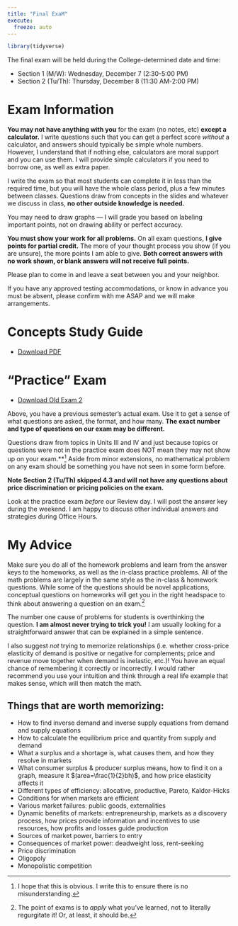 ```yaml
---
title: "Final ExaM"
execute: 
  freeze: auto
---
```


```r
library(tidyverse)
```

::: {.callout-warning appearance="minimal"}
The final exam will be held during the College-determined date and time: 

- Section 1 (M/W): Wednesday, December 7 (2:30-5:00 PM)
- Section 2 (Tu/Th): Thursday, December 8 (11:30 AM-2:00 PM)
:::

# Exam Information

**You may not have anything with you** for the exam (no notes, etc) **except a calculator.** I write questions such that you can get a perfect score *without* a calculator, and answers should typically be simple whole numbers. However, I understand that if nothing else, calculators are moral support and you can use them. I will provide simple calculators if you need to borrow one, as well as extra paper.

I write the exam so that most students can complete it in less than the required time, but you will have the whole class period, plus a few minutes between classes. Questions draw from concepts in the slides and whatever we discuss in class, **no other outside knowledge is needed.**

You may need to draw graphs — I will grade you based on labeling important points, not on drawing ability or perfect accuracy.

**You must show your work for all problems.** On all exam questions, **I give points for partial credit.** The more of your thought process you show (if you are unsure), the more points I am able to give. **Both correct answers with no work shown, or blank answers will not receive full points.**

Please plan to come in and leave a seat between you and your neighbor.

If you have any approved testing accommodations, or know in advance you must be absent, please confirm with me ASAP and we will make arrangements.

# Concepts Study Guide

- [<i class="fas fa-file-pdf"></i> Download PDF](/files/examprep/exam_3_study_guide.pdf)

# “Practice” Exam

- [<i class="fas fa-file-pdf"></i> Download Old Exam 2](/files/examprep/Exam3.pdf)
<!--- [<i class="far fa-life-ring"></i> Answer Key](/files/examprep/Exam2_Answer_Key.pdf) -->

Above, you have a previous semester's actual exam. Use it to get a sense of what questions are asked, the format, and how many. **The exact number and type of questions on our exam may be different.**

Questions draw from topics in Units III and IV and just because topics or questions were not in the practice exam does NOT mean they may not show up on your exam.**^[I hope that this is obvious. I write this to ensure there is no misunderstanding.] Aside from minor extensions, no mathematical problem on any exam should be something you have not seen in some form before. 

**Note Section 2 (Tu/Th) skipped 4.3 and will not have any questions about price discrimination or pricing policies on the exam.**

Look at the practice exam *before* our Review day. I will post the answer key during the weekend. I am happy to discuss other individual answers and strategies during Office Hours.

# My Advice

Make sure you do all of the homework problems and learn from the answer keys to the homeworks, as well as the in-class practice problems. All of the math problems are largely in the same style as the in-class & homework questions. While some of the questions should be novel applications, conceptual questions on homeworks will get you in the right headspace to think about answering a question on an exam.^[The point of exams is to *apply* what you've learned, not to literally regurgitate it! Or, at least, it should be.]

The number one cause of problems for students is overthinking the question. **I am almost never trying to trick you!** I am usually looking for a straightforward answer that can be explained in a simple sentence.

I also suggest *not* trying to memorize relationships (i.e. whether cross-price elasticity of demand is positive or negative for complements; price and revenue move together when demand is inelastic, etc.)! You have an equal chance of remembering it correctly or incorrectly. I would rather recommend you use your intuition and think through a real life example that makes sense, which will then match the math.

## Things that are worth memorizing:

- How to find inverse demand and inverse supply equations from demand and supply equations
- How to calculate the equilibrium price and quantity from supply and demand
- What a surplus and a shortage is, what causes them, and how they resolve in markets
- What consumer surplus & producer surplus means, how to find it on a graph, measure it $(area=\frac{1}{2}bh)$, and how price elasticity affects it
- Different types of efficiency: allocative, productive, Pareto, Kaldor-Hicks
- Conditions for when markets are efficient
- Various market failures: public goods, externalities
- Dynamic benefits of markets: entrepreneurship, markets as a discovery process, how prices provide information and incentives to use resources, how profits and losses guide production
- Sources of market power, barriers to entry
- Consequences of market power: deadweight loss, rent-seeking
- Price discrimination
- Oligopoly
- Monopolistic competition
